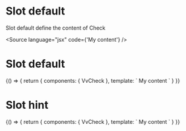 

<Meta title="Components/Check/Slots" component={VvCheck} />

# Slot default

Slot default define the content of Check

<Source
	language="jsx"
	code={'<vv-check name="r1" value="1">My content</vv-check>'}
/>

# Slot default

<Canvas>
	<Story name="default">
		{() => {
			return {
				components: { VvCheck },
				template: `
					<vv-check name="r1" value="1">
						My content
					</vv-check>
                    `
			}
		}}
	</Story>
</Canvas>

# Slot hint

<Canvas>
	<Story name="hint">
		{() => {
			return {
				components: { VvCheck },
				template: `
					<vv-check name="r1" value="1">
						My content
						<template #hint="{value}">
							Valore selezionato: {{value}}
						</template>
					</vv-check>
                    `
			}
		}}
	</Story>
</Canvas>

